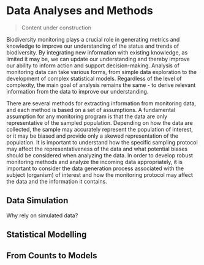 # Data Analyses and Methods {.unnumbered}

> Content under construction

Biodiversity monitoring plays a crucial role in generating metrics and knowledge to improve our understanding of the status and trends of biodiversity. By integrating new information with existing knowledge, as limited it may be, we can update our understanding and thereby improve our ability to inform action and support decision-making. Analysis of monitoring data can take various forms, from simple data exploration to the development of complex statistical models. Regardless of the level of complexity, the main goal of analysis remains the same - to derive relevant information from the data to improve our understanding.

There are several methods for extracting information from monitoring data, and each method is based on a set of assumptions. A fundamental assumption for any monitoring program is that the data are only representative of the sampled population. Depending on how the data are collected, the sample may accurately represent the population of interest, or it may be biased and provide only a skewed representation of the population. It is important to understand how the specific sampling protocol may affect the representativeness of the data and what potential biases should be considered when analyzing the data. In order to develop robust monitoring methods and analyze the incoming data appropriately, it is important to consider the data generation process associated with the subject (organism) of interest and how the monitoring protocol may affect the data and the information it contains.


## Data Simulation
Why rely on simulated data?

## Statistical Modelling

## From Counts to Models
